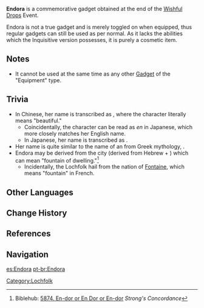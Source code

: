 {{About|the commemorative gadget obtained in the [[Wishful Drops]] event|the event variant|Inquisitive Endora}}
{{Item Infobox
|id           = 220023
|image        = Item Endora.png
|type         = Gadgets
|invCategory  = Gadgets
|rarity       = 4
|effect       = Commemorative gadget.
|description  = Just a very curious Lochfolk who only wishes to see the world. Might actually get along very well with [[Mini Seelie: Dayflower]], but please do not meld them together, thank you.
|source1      = [[Wishful Drops]] Event
|event        = Wishful Drops
|reusable     = Yes
|usage        = Equipment
|memento      = Yes
}}
'''Endora''' is a commemorative gadget obtained at the end of the [[Wishful Drops]] Event.

Endora is not a true gadget and is merely toggled on when equipped, thus regular gadgets can still be used as per normal. As it lacks the abilities which the Inquisitive version possesses, it is purely a cosmetic item.

==Notes==
* It cannot be used at the same time as any other [[Gadget]] of the "Equipment" type.

==Trivia==
* In Chinese, her name is transcribed as {{Lang|mini=1|zh=嫣朵拉|zh_rm=Yānduǒlā}}, where the character {{Lang|mini=1|zh=嫣|zh_rm=yān}} literally means "beautiful."
** Coincidentally, the character {{Lang|mini=1|ja={{Rubi|嫣|えん}}}} can be read as ''en'' in Japanese, which more closely matches her English name.
** In Japanese, her name is transcribed as {{Lang|mini=1|ja=エンドラー|ja_rm=Endoraa}}.
* Her name is quite similar to the name of an {{w|Oceanids|Oceanid}} from Greek mythology, {{w|Eudora (mythology)|Eudora}}.
* Endora may be derived from the city {{Lang|{{w|Endor (village)|Endor}}|he=עֵין־דֹּאר}} (derived from Hebrew {{Lang|mini=1|he=עַיִן|he_rm=ayin|he_tl=spring, fountain}} + {{Lang|mini=1|he=דּוֹר|he_rm=dor|he_tl=dwelling}}) which can mean "fountain of dwelling."<ref>Biblehub: [https://biblehub.com/hebrew/5874.htm 5874. En-dor or En Dor or En-dor] ''Strong's Concordance''</ref>
** Incidentally, the Lochfolk hail from the nation of [[Fontaine]], which means "fountain" in French.

==Other Languages==
{{Other Languages
|en      = Endora
|zhs     = 嫣朵拉
|zhs_rm  = Yānduǒlā
|zht     = 嫣朵拉
|zht_rm  = Yānduǒlā
|ja      = エンドラー
|ja_rm   = Endoraa
|ko      = 엔도라
|ko_rm   = Endora
|es      = Endora
|fr      = Endora
|ru      = Юдора
|ru_tl   = {{w|Eudora (mythology)|Eudora}}
|th      = Endora
|vi      = Endora
|de      = Endora
|id      = Endora
|pt      = Endora
}}

==Change History==
{{Change History|1.4}}

==References==
{{Reflist}}

==Navigation==
{{Gadget Navbox}}

[[Category:Lochfolk]]

[[es:Endora]]
[[pt-br:Endora]]
